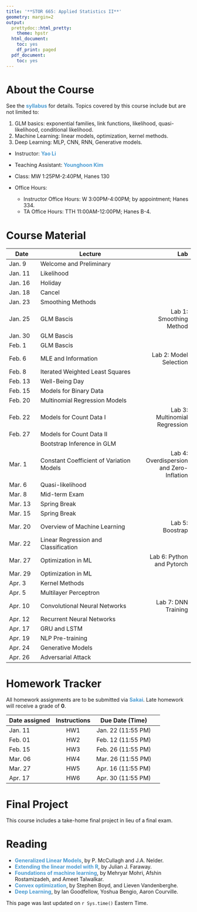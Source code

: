 ```yaml
---
title: '**STOR 665: Applied Statistics II**'
geometry: margin=2
output:
  prettydoc::html_pretty:
    theme: hpstr
  html_document:
    toc: yes
    df_print: paged
  pdf_document:
    toc: yes
---
```


<style type="text/css">

div {
color: #13294B;
}

#TOC {
  color: #4B9CD3;
}

.list-group-item.active, .list-group-item.active:focus, .list-group-item.active:hover {
  color: #4B9CD3;
  background-color: #13294B;
}

a:link {
    color: #4B9CD3;
    text-decoration: none;
}

a:visited {
        text-decoration: none;
color: #4B9CD3;

}
a:hover {
color: #4B9CD3;
background-color: #13294B;
}

.main-container {
  max-width: 300px;
  margin-left: auto;
  margin-right: auto;
}

.column {
  float: left;
  width: 50%;
}

.row:after {
  content: "";
  display: table;
  clear: both;
} 

</style>

# **About the Course**

See the **[syllabus](Syllabi/syllabus.pdf)** for details. Topics covered by this course include but are not limited to:

1. GLM basics: exponential families, link functions, likelihood, quasi-likelihood, conditional likelihood.
2. Machine Learning: linear models, optimization, kernel methods.
3. Deep Learning: MLP, CNN, RNN, Generative models.

- Instructor: **[Yao Li](https://liyao880.github.io/yaoli/)**

- Teaching Assistant: **[Younghoon Kim](https://stor.unc.edu/people/graduate-students/)**
    
- Class: MW 1:25PM-2:40PM, Hanes 130
    
- Office Hours:
    - Instructor Office Hours: W 3:00PM-4:00PM; by appointment; Hanes 334.
    - TA Office Hours: TTH 11:00AM-12:00PM; Hanes B-4.
    
# **Course Material**

| Date | Lecture | Lab|
|------|--------------------|-------:|
|Jan. 9| Welcome and Preliminary | |
|Jan. 11| Likelihood | |
|Jan. 16| Holiday | |
|Jan. 18| Cancel | |
|Jan. 23| Smoothing Methods | |
|Jan. 25| GLM Bascis | Lab 1: Smoothing Method |
|Jan. 30| GLM Bascis | |
|Feb. 1| GLM Bascis | |
|Feb. 6| MLE and Information |Lab 2: Model Selection |
|Feb. 8| Iterated Weighted Least Squares | |
|Feb. 13| Well-Being Day | |
|Feb. 15| Models for Binary Data| |
|Feb. 20| Multinomial Regression Models| |
|Feb. 22| Models for Count Data I|Lab 3: Multinomial Regression |
|Feb. 27| Models for Count Data II | |
|| Bootstrap Inference in GLM| |
|Mar. 1| Constant Coefficient of Variation Models |Lab 4: Overdispersion and Zero-Inflation|
|Mar. 6| Quasi-likelihood ||
|Mar. 8| Mid-term Exam ||
|Mar. 13| Spring Break||
|Mar. 15| Spring Break||
|Mar. 20| Overview of Machine Learning |Lab 5: Boostrap|
|Mar. 22| Linear Regression and Classification ||
|Mar. 27| Optimization in ML |Lab 6: Python and Pytorch|
|Mar. 29| Optimization in ML ||
|Apr. 3| Kernel Methods||
|Apr. 5| Multilayer Perceptron||
|Apr. 10|Convolutional Neural Networks |Lab 7: DNN Training |
|Apr. 12| Recurrent Neural Networks| |
|Apr. 17| GRU and LSTM||
|Apr. 19| NLP Pre-training ||
|Apr. 24| Generative Models||
|Apr. 26| Adversarial Attack ||

# **Homework Tracker**

All homework assignments are to be submitted via **[Sakai](https://sakai.unc.edu/welcome/)**. Late homework will receive a grade of **0**.

| Date assigned | Instructions | Due Date (Time) |
|----------|:--------:|:-------------:|----------------:|
| Jan. 11  | HW1 |  Jan. 22 (11:55 PM) |
| Feb. 01  | HW2 |  Feb. 12 (11:55 PM) |
| Feb. 15  | HW3 |  Feb. 26 (11:55 PM) |
| Mar. 06  | HW4 |  Mar. 26 (11:55 PM) |
| Mar. 27  | HW5 |  Apr. 16 (11:55 PM) |
| Apr. 17  | HW6 |  Apr. 30 (11:55 PM) |

# **Final Project**

This course includes a take-home final project in lieu of a final exam.

# **Reading**

- **[Generalized Linear Models](https://www.utstat.toronto.edu/~brunner/oldclass/2201s11/readings/glmbook.pdf)**, by P. McCullagh and J.A. Nelder. 
- **[Extending the linear model with R](https://englianhu.files.wordpress.com/2016/01/faraway-extending-the-linear-model-with-r-e28093-2006.pdf)**, by Julian J. Faraway.
- **[Foundations of machine learning](https://cs.nyu.edu/~mohri/mlbook/)**, by Mehryar Mohri, Afshin Rostamizadeh, and Ameet Talwalkar.
- **[Convex optimization](https://stanford.edu/~boyd/cvxbook/bv_cvxbook.pdf)**, by Stephen Boyd, and Lieven Vandenberghe.
- **[Deep Learning](https://www.deeplearningbook.org/)**, by Ian Goodfellow, Yoshua Bengio, Aaron Courville. 

This page was last updated on `r Sys.time()` Eastern Time.
